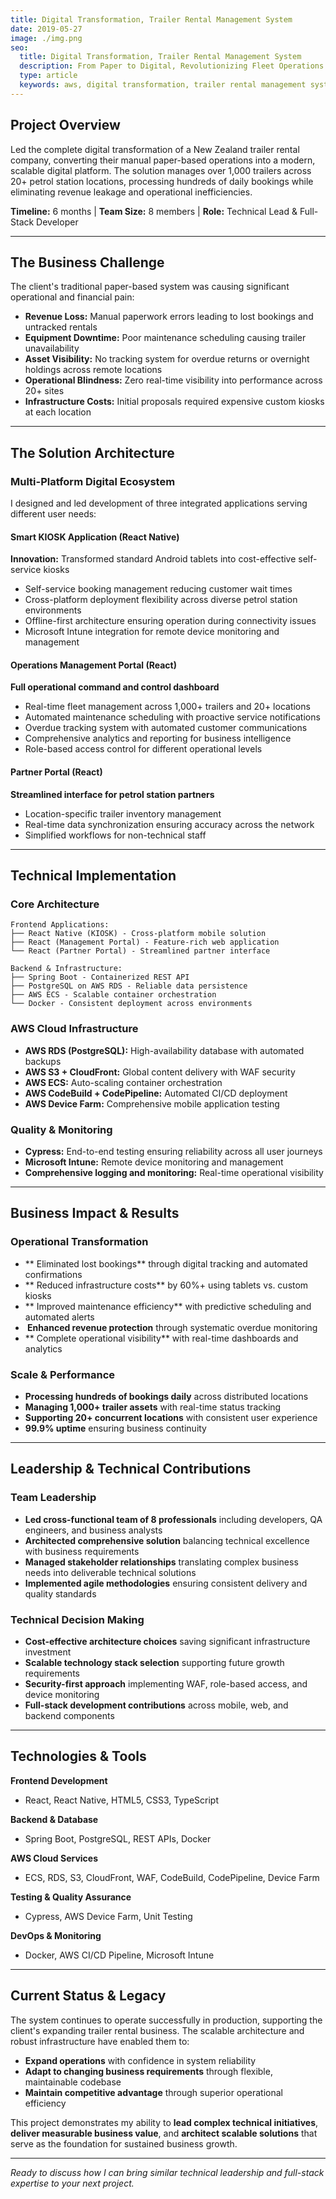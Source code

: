 ```yaml
---
title: Digital Transformation, Trailer Rental Management System
date: 2019-05-27
image: ./img.png
seo:
  title: Digital Transformation, Trailer Rental Management System
  description: From Paper to Digital, Revolutionizing Fleet Operations Across 20+ Locations
  type: article
  keywords: aws, digital transformation, trailer rental management system,
---
```


## Project Overview

Led the complete digital transformation of a New Zealand trailer rental company, converting their manual paper-based operations into a modern, scalable digital platform. The solution manages over 1,000 trailers across 20+ petrol station locations, processing hundreds of daily bookings while eliminating revenue leakage and operational inefficiencies.

**Timeline:** 6 months | **Team Size:** 8 members | **Role:** Technical Lead & Full-Stack Developer

---

## The Business Challenge

The client's traditional paper-based system was causing significant operational and financial pain:

- **Revenue Loss:** Manual paperwork errors leading to lost bookings and untracked rentals
- **Equipment Downtime:** Poor maintenance scheduling causing trailer unavailability
- **Asset Visibility:** No tracking system for overdue returns or overnight holdings across remote locations
- **Operational Blindness:** Zero real-time visibility into performance across 20+ sites
- **Infrastructure Costs:** Initial proposals required expensive custom kiosks at each location

---

## The Solution Architecture

### Multi-Platform Digital Ecosystem

I designed and led development of three integrated applications serving different user needs:

#### Smart KIOSK Application (React Native)
**Innovation:** Transformed standard Android tablets into cost-effective self-service kiosks

- Self-service booking management reducing customer wait times
- Cross-platform deployment flexibility across diverse petrol station environments
- Offline-first architecture ensuring operation during connectivity issues
- Microsoft Intune integration for remote device monitoring and management

#### Operations Management Portal (React)
**Full operational command and control dashboard**

- Real-time fleet management across 1,000+ trailers and 20+ locations
- Automated maintenance scheduling with proactive service notifications
- Overdue tracking system with automated customer communications
- Comprehensive analytics and reporting for business intelligence
- Role-based access control for different operational levels

#### Partner Portal (React)
**Streamlined interface for petrol station partners**

- Location-specific trailer inventory management
- Real-time data synchronization ensuring accuracy across the network
- Simplified workflows for non-technical staff

---

## Technical Implementation

### Core Architecture
```
Frontend Applications:
├── React Native (KIOSK) - Cross-platform mobile solution
├── React (Management Portal) - Feature-rich web application
└── React (Partner Portal) - Streamlined partner interface

Backend & Infrastructure:
├── Spring Boot - Containerized REST API
├── PostgreSQL on AWS RDS - Reliable data persistence
├── AWS ECS - Scalable container orchestration
└── Docker - Consistent deployment across environments
```

### AWS Cloud Infrastructure
- **AWS RDS (PostgreSQL):** High-availability database with automated backups
- **AWS S3 + CloudFront:** Global content delivery with WAF security
- **AWS ECS:** Auto-scaling container orchestration
- **AWS CodeBuild + CodePipeline:** Automated CI/CD deployment
- **AWS Device Farm:** Comprehensive mobile application testing

### Quality & Monitoring
- **Cypress:** End-to-end testing ensuring reliability across all user journeys
- **Microsoft Intune:** Remote device monitoring and management
- **Comprehensive logging and monitoring:** Real-time operational visibility

---

## Business Impact & Results

### Operational Transformation
- ** Eliminated lost bookings** through digital tracking and automated confirmations
- ** Reduced infrastructure costs** by 60%+ using tablets vs. custom kiosks
- ** Improved maintenance efficiency** with predictive scheduling and automated alerts
- **️ Enhanced revenue protection** through systematic overdue monitoring
- ** Complete operational visibility** with real-time dashboards and analytics

### Scale & Performance
- **Processing hundreds of bookings daily** across distributed locations
- **Managing 1,000+ trailer assets** with real-time status tracking
- **Supporting 20+ concurrent locations** with consistent user experience
- **99.9% uptime** ensuring business continuity

---

## Leadership & Technical Contributions

### Team Leadership
- **Led cross-functional team of 8 professionals** including developers, QA engineers, and business analysts
- **Architected comprehensive solution** balancing technical excellence with business requirements
- **Managed stakeholder relationships** translating complex business needs into deliverable technical solutions
- **Implemented agile methodologies** ensuring consistent delivery and quality standards

### Technical Decision Making
- **Cost-effective architecture choices** saving significant infrastructure investment
- **Scalable technology stack selection** supporting future growth requirements
- **Security-first approach** implementing WAF, role-based access, and device monitoring
- **Full-stack development contributions** across mobile, web, and backend components

---

## Technologies & Tools

**Frontend Development**
- React, React Native, HTML5, CSS3, TypeScript

**Backend & Database**
- Spring Boot, PostgreSQL, REST APIs, Docker

**AWS Cloud Services**
- ECS, RDS, S3, CloudFront, WAF, CodeBuild, CodePipeline, Device Farm

**Testing & Quality Assurance**
- Cypress, AWS Device Farm, Unit Testing

**DevOps & Monitoring**
- Docker, AWS CI/CD Pipeline, Microsoft Intune

---

## Current Status & Legacy

The system continues to operate successfully in production, supporting the client's expanding trailer rental business. The scalable architecture and robust infrastructure have enabled them to:

- **Expand operations** with confidence in system reliability
- **Adapt to changing business requirements** through flexible, maintainable codebase
- **Maintain competitive advantage** through superior operational efficiency

This project demonstrates my ability to **lead complex technical initiatives**, **deliver measurable business value**, and **architect scalable solutions** that serve as the foundation for sustained business growth.

---

*Ready to discuss how I can bring similar technical leadership and full-stack expertise to your next project.*